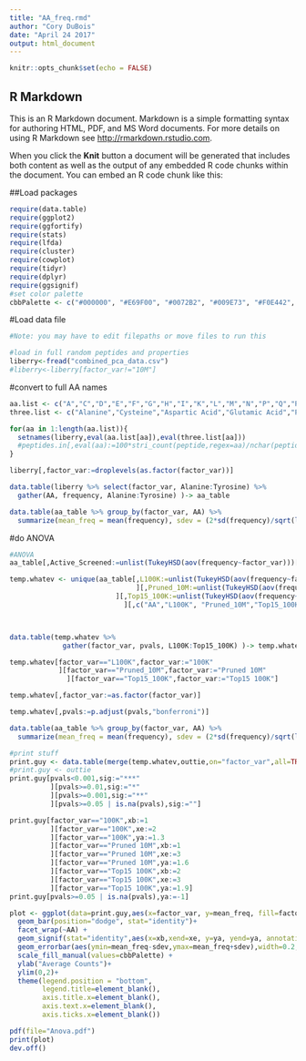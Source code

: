```yaml
---
title: "AA_freq.rmd"
author: "Cory DuBois"
date: "April 24 2017"
output: html_document
---
```


```r
knitr::opts_chunk$set(echo = FALSE)
```

## R Markdown

This is an R Markdown document. Markdown is a simple formatting syntax for authoring HTML, PDF, and MS Word documents. For more details on using R Markdown see <http://rmarkdown.rstudio.com>.

When you click the **Knit** button a document will be generated that includes both content as well as the output of any embedded R code chunks within the document. You can embed an R code chunk like this:

##Load packages
```r
require(data.table)
require(ggplot2)
require(ggfortify)
require(stats)
require(lfda)
require(cluster)
require(cowplot)
require(tidyr)
require(dplyr)
require(ggsignif)
#set color palette
cbbPalette <- c("#000000", "#E69F00", "#0072B2", "#009E73", "#F0E442", "#56B4E9", "#D55E00", "#CC79A7")
```

#Load data file
```r
#Note: you may have to edit filepaths or move files to run this

#load in full random peptides and properties
liberry<-fread("combined_pca_data.csv")
#liberry<-liberry[factor_var!="10M"]

```

#convert to full AA names
```r
aa.list <- c("A","C","D","E","F","G","H","I","K","L","M","N","P","Q","R","S","T","V","W","Y")
three.list <- c("Alanine","Cysteine","Aspartic Acid","Glutamic Acid","Phenylalanine","Glycine","Histidine","Isoleucine","Lysine","Leucine","Methionine","Asparagine","Proline","Glutamine","Arginine","Serine","Threonine","Valine","Tryptophan","Tyrosine")

for(aa in 1:length(aa.list)){
  setnames(liberry,eval(aa.list[aa]),eval(three.list[aa]))
  #peptides.in[,eval(aa):=100*stri_count(peptide,regex=aa)/nchar(peptide),by=1:nrow(peptides.in)]
}

```

```r
liberry[,factor_var:=droplevels(as.factor(factor_var))]

data.table(liberry %>% select(factor_var, Alanine:Tyrosine) %>%
  gather(AA, frequency, Alanine:Tyrosine) )-> aa_table

data.table(aa_table %>% group_by(factor_var, AA) %>%
  summarize(mean_freq = mean(frequency), sdev = (2*sd(frequency)/sqrt(length(frequency))))) -> outtie

```

#do ANOVA
```r
#ANOVA
aa_table[,Active_Screened:=unlist(TukeyHSD(aov(frequency~factor_var)))[10],by="AA"]

temp.whatev <- unique(aa_table[,L100K:=unlist(TukeyHSD(aov(frequency~factor_var)))[10],by="AA"
                               ][,Pruned_10M:=unlist(TukeyHSD(aov(frequency~factor_var)))[11],by="AA"
                          ][,Top15_100K:=unlist(TukeyHSD(aov(frequency~factor_var)))[12],by="AA"
                            ][,c("AA","L100K", "Pruned_10M","Top15_100K")])



data.table(temp.whatev %>%
             gather(factor_var, pvals, L100K:Top15_100K) )-> temp.whatev

temp.whatev[factor_var=="L100K",factor_var:="100K"
            ][factor_var=="Pruned_10M",factor_var:="Pruned 10M"
              ][factor_var=="Top15_100K",factor_var:="Top15 100K"]

temp.whatev[,factor_var:=as.factor(factor_var)]

temp.whatev[,pvals:=p.adjust(pvals,"bonferroni")]

data.table(aa_table %>% group_by(factor_var, AA) %>%
  summarize(mean_freq = mean(frequency), sdev = (2*sd(frequency)/sqrt(length(frequency))))) -> outtie

#print stuff
print.guy <- data.table(merge(temp.whatev,outtie,on="factor_var",all=TRUE))
#print.guy <- outtie
print.guy[pvals<0.001,sig:="***"
          ][pvals>=0.01,sig:="*"
          ][pvals>=0.001,sig:="**"
          ][pvals>=0.05 | is.na(pvals),sig:=""]

print.guy[factor_var=="100K",xb:=1
          ][factor_var=="100K",xe:=2
          ][factor_var=="100K",ya:=1.3
          ][factor_var=="Pruned 10M",xb:=1
          ][factor_var=="Pruned 10M",xe:=3
          ][factor_var=="Pruned 10M",ya:=1.6
          ][factor_var=="Top15 100K",xb:=2
          ][factor_var=="Top15 100K",xe:=3
          ][factor_var=="Top15 100K",ya:=1.9]
print.guy[pvals>=0.05 | is.na(pvals),ya:=-1]
```


```r
plot <- ggplot(data=print.guy,aes(x=factor_var, y=mean_freq, fill=factor_var)) + 
  geom_bar(position="dodge", stat="identity")+
  facet_wrap(~AA) + 
  geom_signif(stat="identity",aes(x=xb,xend=xe, y=ya, yend=ya, annotation=sig),vjust=0.6)+ 
  geom_errorbar(aes(ymin=mean_freq-sdev,ymax=mean_freq+sdev),width=0.2,size=0.3) +
  scale_fill_manual(values=cbbPalette) +
  ylab("Average Counts")+
  ylim(0,2)+
  theme(legend.position = "bottom",
        legend.title=element_blank(),
        axis.title.x=element_blank(),
        axis.text.x=element_blank(),
        axis.ticks.x=element_blank())

pdf(file="Anova.pdf")
print(plot)
dev.off()

```
